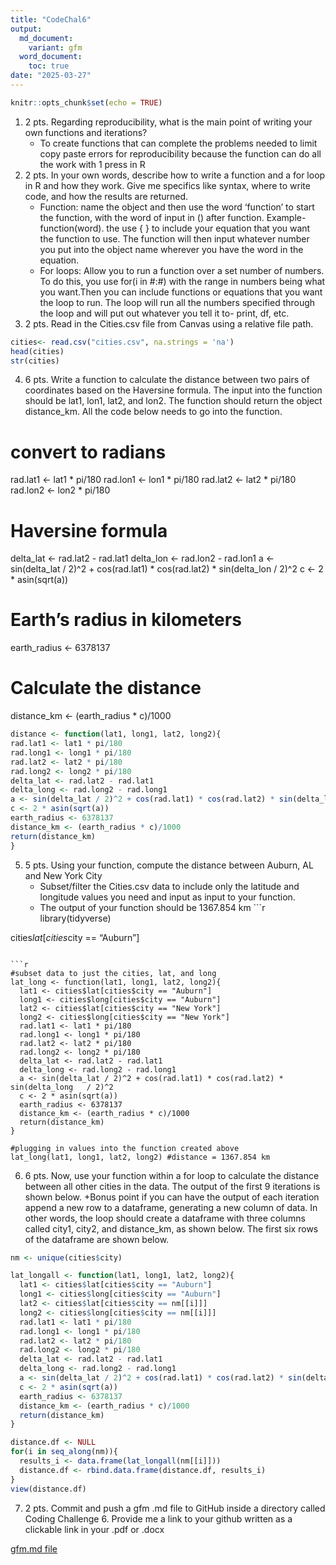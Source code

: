```yaml
---
title: "CodeChal6"
output:
  md_document: 
    variant: gfm
  word_document: 
    toc: true
date: "2025-03-27"
---
```


```r
knitr::opts_chunk$set(echo = TRUE)
```

1. 2 pts. Regarding reproducibility, what is the main point of writing your own functions and iterations? 
    + To create functions that can complete the problems needed to limit copy paste errors for reproducibility because the function can do all the work with 1 press in R

2. 2 pts. In your own words, describe how to write a function and a for loop in R and how they work. Give me specifics like syntax, where to write code, and how the results are returned. 
    + Function: name the object and then use the word 'function' to start the function, with the word of input in () after function. Example- function(word). the use { }
to include your equation that you want the function to use. The function will then input whatever number you put into the object name wherever you have the word in the equation.
    + For loops: Allow you to run a function over a set number of numbers. To do this, you use for(i in #:#) with the range in numbers being what you want.Then you can include functions or equations that you want the loop to run. The loop will run all the numbers specified through the loop and will put out whatever you tell it to- print, df, etc. 
    
3. 2 pts. Read in the Cities.csv file from Canvas using a relative file path.
```r
cities<- read.csv("cities.csv", na.strings = 'na')
head(cities)
str(cities)
```

4. 6 pts. Write a function to calculate the distance between two pairs of coordinates based on the Haversine formula. The input into the function should be lat1, lon1, lat2, and lon2. The function should return the object distance_km. All the code below needs to go into the function.

# convert to radians
rad.lat1 <- lat1 * pi/180
rad.lon1 <- lon1 * pi/180
rad.lat2 <- lat2 * pi/180
rad.lon2 <- lon2 * pi/180

# Haversine formula
delta_lat <- rad.lat2 - rad.lat1
delta_lon <- rad.lon2 - rad.lon1
a <- sin(delta_lat / 2)^2 + cos(rad.lat1) * cos(rad.lat2) * sin(delta_lon / 2)^2
c <- 2 * asin(sqrt(a)) 

# Earth's radius in kilometers
earth_radius <- 6378137

# Calculate the distance
distance_km <- (earth_radius * c)/1000
```r
distance <- function(lat1, long1, lat2, long2){
rad.lat1 <- lat1 * pi/180
rad.long1 <- long1 * pi/180
rad.lat2 <- lat2 * pi/180
rad.long2 <- long2 * pi/180
delta_lat <- rad.lat2 - rad.lat1
delta_long <- rad.long2 - rad.long1
a <- sin(delta_lat / 2)^2 + cos(rad.lat1) * cos(rad.lat2) * sin(delta_long / 2)^2
c <- 2 * asin(sqrt(a)) 
earth_radius <- 6378137
distance_km <- (earth_radius * c)/1000
return(distance_km)
}
```


5. 5 pts. Using your function, compute the distance between Auburn, AL and New York City 
    +	Subset/filter the Cities.csv data to include only the latitude and longitude values you need and input as input to your function. 
    +	The output of your function should be 1367.854 km
```r
library(tidyverse)

cities$lat[cities$city == "Auburn"]
```

```r
#subset data to just the cities, lat, and long
lat_long <- function(lat1, long1, lat2, long2){
  lat1 <- cities$lat[cities$city == "Auburn"]
  long1 <- cities$long[cities$city == "Auburn"]
  lat2 <- cities$lat[cities$city == "New York"]
  long2 <- cities$long[cities$city == "New York"]
  rad.lat1 <- lat1 * pi/180
  rad.long1 <- long1 * pi/180
  rad.lat2 <- lat2 * pi/180
  rad.long2 <- long2 * pi/180
  delta_lat <- rad.lat2 - rad.lat1
  delta_long <- rad.long2 - rad.long1
  a <- sin(delta_lat / 2)^2 + cos(rad.lat1) * cos(rad.lat2) * sin(delta_long   / 2)^2
  c <- 2 * asin(sqrt(a)) 
  earth_radius <- 6378137
  distance_km <- (earth_radius * c)/1000
  return(distance_km)
}

#plugging in values into the function created above
lat_long(lat1, long1, lat2, long2) #distance = 1367.854 km
```

6. 6 pts. Now, use your function within a for loop to calculate the distance between all other cities in the data. The output of the first 9 iterations is shown below.
    +Bonus point if you can have the output of each iteration append a new row to a dataframe, generating a new column of data. In other words, the loop should create a dataframe with three columns called city1, city2, and distance_km, as shown below. The first six rows of the dataframe are shown below.
```r
nm <- unique(cities$city)

lat_longall <- function(lat1, long1, lat2, long2){
  lat1 <- cities$lat[cities$city == "Auburn"]
  long1 <- cities$long[cities$city == "Auburn"]
  lat2 <- cities$lat[cities$city == nm[[i]]]
  long2 <- cities$long[cities$city == nm[[i]]]
  rad.lat1 <- lat1 * pi/180
  rad.long1 <- long1 * pi/180
  rad.lat2 <- lat2 * pi/180
  rad.long2 <- long2 * pi/180
  delta_lat <- rad.lat2 - rad.lat1
  delta_long <- rad.long2 - rad.long1
  a <- sin(delta_lat / 2)^2 + cos(rad.lat1) * cos(rad.lat2) * sin(delta_long   / 2)^2
  c <- 2 * asin(sqrt(a)) 
  earth_radius <- 6378137
  distance_km <- (earth_radius * c)/1000
  return(distance_km)
}

distance.df <- NULL
for(i in seq_along(nm)){
  results_i <- data.frame(lat_longall(nm[[i]]))
  distance.df <- rbind.data.frame(distance.df, results_i)
}
view(distance.df)

```

  
7. 2 pts. Commit and push a gfm .md file to GitHub inside a directory called Coding Challenge 6. Provide me a link to your github written as a clickable link in your .pdf or .docx

[gfm.md file](https://github.com/kingjad33/PLPA6820Class/blob/main/Code%20Challenge%206/CodeChal6.md)


